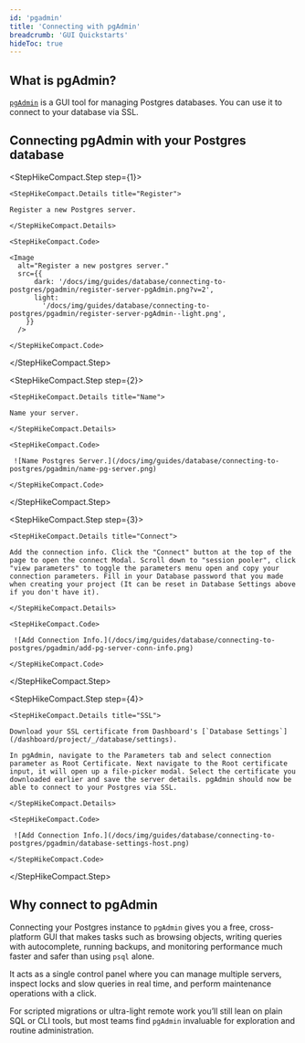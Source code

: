```yaml
---
id: 'pgadmin'
title: 'Connecting with pgAdmin'
breadcrumb: 'GUI Quickstarts'
hideToc: true
---
```


## What is pgAdmin?

[`pgAdmin`](https://www.pgadmin.org/) is a GUI tool for managing Postgres databases. You can use it to connect to your database via SSL.

## Connecting pgAdmin with your Postgres database

<StepHikeCompact>

  <StepHikeCompact.Step step={1}>

    <StepHikeCompact.Details title="Register">

    Register a new Postgres server.

    </StepHikeCompact.Details>

    <StepHikeCompact.Code>

    <Image
      alt="Register a new postgres server."
      src={{
          dark: '/docs/img/guides/database/connecting-to-postgres/pgadmin/register-server-pgAdmin.png?v=2',
          light:
            '/docs/img/guides/database/connecting-to-postgres/pgadmin/register-server-pgAdmin--light.png',
        }}
      />

    </StepHikeCompact.Code>

  </StepHikeCompact.Step>

  <StepHikeCompact.Step step={2}>

    <StepHikeCompact.Details title="Name">

    Name your server.

    </StepHikeCompact.Details>

    <StepHikeCompact.Code>

     ![Name Postgres Server.](/docs/img/guides/database/connecting-to-postgres/pgadmin/name-pg-server.png)

    </StepHikeCompact.Code>

  </StepHikeCompact.Step>

  <StepHikeCompact.Step step={3}>

    <StepHikeCompact.Details title="Connect">

    Add the connection info. Click the "Connect" button at the top of the page to open the connect Modal. Scroll down to "session pooler", click "view parameters" to toggle the parameters menu open and copy your connection parameters. Fill in your Database password that you made when creating your project (It can be reset in Database Settings above if you don't have it).

    </StepHikeCompact.Details>

    <StepHikeCompact.Code>

     ![Add Connection Info.](/docs/img/guides/database/connecting-to-postgres/pgadmin/add-pg-server-conn-info.png)

    </StepHikeCompact.Code>

  </StepHikeCompact.Step>

  <StepHikeCompact.Step step={4}>

    <StepHikeCompact.Details title="SSL">

    Download your SSL certificate from Dashboard's [`Database Settings`](/dashboard/project/_/database/settings).

    In pgAdmin, navigate to the Parameters tab and select connection parameter as Root Certificate. Next navigate to the Root certificate input, it will open up a file-picker modal. Select the certificate you downloaded earlier and save the server details. pgAdmin should now be able to connect to your Postgres via SSL.

    </StepHikeCompact.Details>

    <StepHikeCompact.Code>

     ![Add Connection Info.](/docs/img/guides/database/connecting-to-postgres/pgadmin/database-settings-host.png)

    </StepHikeCompact.Code>

  </StepHikeCompact.Step>

</StepHikeCompact>

## Why connect to pgAdmin

Connecting your Postgres instance to `pgAdmin` gives you a free, cross-platform GUI that makes tasks such as browsing objects, writing queries with autocomplete, running backups, and monitoring performance much faster and safer than using `psql` alone.

It acts as a single control panel where you can manage multiple servers, inspect locks and slow queries in real time, and perform maintenance operations with a click.

For scripted migrations or ultra-light remote work you’ll still lean on plain SQL or CLI tools, but most teams find `pgAdmin` invaluable for exploration and routine administration.
